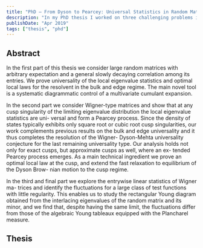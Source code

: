 ```yaml
---
title: "PhD – From Dyson to Pearcey: Universal Statistics in Random Matrix Theory"
description: "In my PhD thesis I worked on three challenging problems in random matrix theory: (1) Universality of random matrices with correlated entries, (2) Pearcey-kernel universality at cusp points, and (3) entrywise linear statistics and Young tableaux."
publishDate: "Apr 2019"
tags: ["thesis", "phd"]
---
```



## Abstract

In the first part of this thesis we consider large random matrices with arbitrary
expectation and a general slowly decaying correlation among its entries. We prove
universality of the local eigenvalue statistics and optimal local laws for the resolvent in
the bulk and edge regime. The main novel tool is a systematic diagrammatic control of
a multivariate cumulant expansion.

In the second part we consider Wigner-type matrices and show that at any cusp
singularity of the limiting eigenvalue distribution the local eigenvalue statistics are uni-
versal and form a Pearcey process. Since the density of states typically exhibits only
square root or cubic root cusp singularities, our work complements previous results on
the bulk and edge universality and it thus completes the resolution of the Wigner-
Dyson-Mehta universality conjecture for the last remaining universality type. Our
analysis holds not only for exact cusps, but approximate cusps as well, where an ex-
tended Pearcey process emerges. As a main technical ingredient we prove an optimal
local law at the cusp, and extend the fast relaxation to equilibrium of the Dyson Brow-
nian motion to the cusp regime.

In the third and final part we explore the entrywise linear statistics of Wigner ma-
trices and identify the fluctuations for a large class of test functions with little regularity.
This enables us to study the rectangular Young diagram obtained from the interlacing
eigenvalues of the random matrix and its minor, and we find that, despite having the
same limit, the fluctuations differ from those of the algebraic Young tableaux equipped
with the Plancharel measure.

## Thesis

<PDFViewer url="phdthesis.pdf" filename="thesis.pdf" embedMode="" class="h-[60rem] w-[100%]" />
